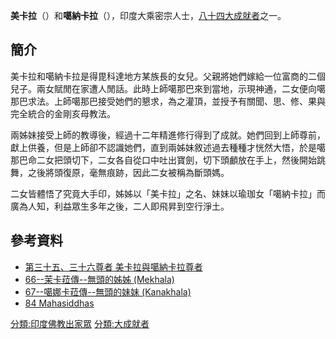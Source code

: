 {{multiple image
| footer    = 跳舞的美卡拉和噶纳卡拉姐妹
| width1     = 160
| image1    = Mekhala.jpg
| width2 = 173
| image2    = Kanakhala.jpg
}}
'''美卡拉'''（{{lang-sa|Mekhala}}）和'''噶納卡拉'''（{{lang-sa|Kanakhala}}），印度大乘密宗人士，[[八十四大成就者|八十四大成就者]]之一。

==簡介==
美卡拉和噶納卡拉是得毘科達地方某族長的女兒。父親將她們嫁給一位富商的二個兒子。兩女賦閒在家遭人閒話。此時上師噶那巴來到當地，示現神通，二女便向噶那巴求法。上師噶那巴接受她們的懇求，為之灌頂，並授予有關聞、思、修、果與完全統合的金剛亥母教法。

兩姊妹接受上師的教導後，經過十二年精進修行得到了成就。她們回到上師尊前，獻上供養，但是上師卻不認識她們，直到兩姊妹敘述過去種種才恍然大悟，於是噶那巴命二女把頭切下，二女各自從口中吐出寶劍，切下頭顱放在手上，然後開始跳舞，之後將頭復原，毫無痕跡，因此二女被稱為斷頭媽。

二女皆體悟了究竟大手印，姊姊以「美卡拉」之名、妹妹以瑜珈女「噶納卡拉」而廣為人知，利益眾生多年之後，二人即飛昇到空行淨土。

==參考資料==
{{reflist}}
*[http://www.lopon.org.tw/teachings/page2_1.aspx?cid=100&lid=101&id=4690 第三十五、三十六尊者 美卡拉與噶納卡拉尊者] {{Wayback|url=http://www.lopon.org.tw/teachings/page2_1.aspx?cid=100&lid=101&id=4690 |date=20200929221606 }}
*[https://web.archive.org/web/20140903134053/http://www.karmapa-news.com/page3_8_66.php 66--茉卡菈傳--無頭的姊姊 (Mekhala)]
*[https://web.archive.org/web/20140903135252/http://www.karmapa-news.com/page3_8_67.php 67--噶娜卡菈傳--無頭的妹妹 (Kanakhala)]
*[http://www.tsemrinpoche.com/tsem-tulku-rinpoche/buddhas-dharma/vajradhara-and-84-mahasiddhas.html 84 Mahasiddhas] {{Wayback|url=http://www.tsemrinpoche.com/tsem-tulku-rinpoche/buddhas-dharma/vajradhara-and-84-mahasiddhas.html |date=20140905044317 }}

{{84Buddhist}}
[[分類:印度佛教出家眾|分類:印度佛教出家眾]]
[[分類:大成就者|分類:大成就者]]